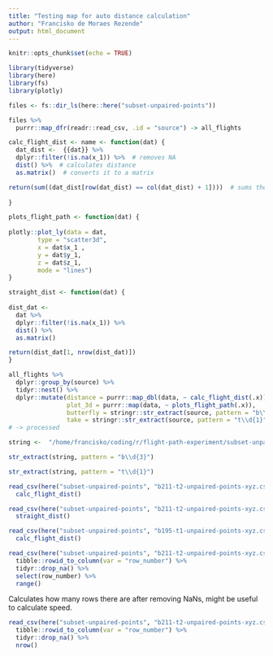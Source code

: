 ```yaml
---
title: "Testing map for auto distance calculation"
author: "Francisko de Moraes Rezende"
output: html_document
---
```


```r
knitr::opts_chunk$set(echo = TRUE)
```

```r
library(tidyverse)
library(here)
library(fs)
library(plotly)
```

```r
files <- fs::dir_ls(here::here("subset-unpaired-points"))

files %>% 
  purrr::map_dfr(readr::read_csv, .id = "source") -> all_flights
```

```r
calc_flight_dist <- name <- function(dat) {
  dat_dist <-  {{dat}} %>% 
  dplyr::filter(!is.na(x_1)) %>%  # removes NA
  dist() %>%  # calculates distance
  as.matrix()  # converts it to a matrix

return(sum((dat_dist[row(dat_dist) == col(dat_dist) + 1])))  # sums the distance between points by summing the points in line n and column n + 1
  
}
```

```r
plots_flight_path <- function(dat) {
  
plotly::plot_ly(data = dat,
        type = "scatter3d", 
        x = dat$x_1 ,
        y = dat$y_1,
        z = dat$z_1,
        mode = "lines")
}
```

```r
straight_dist <- function(dat) {
  
dist_dat <- 
  dat %>% 
  dplyr::filter(!is.na(x_1)) %>%
  dist() %>% 
  as.matrix()

return(dist_dat[1, nrow(dist_dat)])  
}

```


```r
all_flights %>%
  dplyr::group_by(source) %>%
  tidyr::nest() %>% 
  dplyr::mutate(distance = purrr::map_dbl(data, ~ calc_flight_dist(.x)),
                plot_3d = purrr::map(data, ~ plots_flight_path(.x)),
                butterfly = stringr::str_extract(source, pattern = "b\\d{3}"),
                take = stringr::str_extract(source, pattern = "t\\d{1}")) 
# -> processed
```

```r
string <-  "/home/francisko/coding/r/flight-path-experiment/subset-unpaired-points/b195-t1-unpaired-points-xyz.csv"

str_extract(string, pattern = "b\\d{3}")

str_extract(string, pattern = "t\\d{1}")
```


```r
read_csv(here("subset-unpaired-points", "b211-t2-unpaired-points-xyz.csv")) %>% 
  calc_flight_dist()
```

```r
read_csv(here("subset-unpaired-points", "b211-t2-unpaired-points-xyz.csv")) %>% 
  straight_dist()
```


```r
read_csv(here("subset-unpaired-points", "b195-t1-unpaired-points-xyz.csv")) %>% 
  calc_flight_dist()
```

```r
read_csv(here("subset-unpaired-points", "b211-t2-unpaired-points-xyz.csv")) %>% 
  tibble::rowid_to_column(var = "row_number") %>% 
  tidyr::drop_na() %>%
  select(row_number) %>% 
  range()
```

Calculates how many rows there are after removing NaNs, might be useful to calculate speed.

```r
read_csv(here("subset-unpaired-points", "b211-t2-unpaired-points-xyz.csv")) %>% 
  tibble::rowid_to_column(var = "row_number") %>% 
  tidyr::drop_na() %>% 
  nrow()
```

